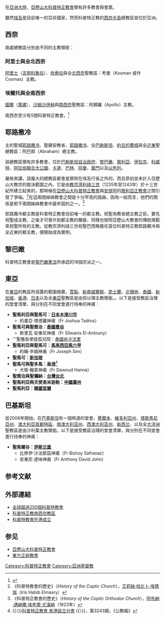 {{科普特}}

在[[亞洲大陸|亞洲大陸]]，[[亞歷山大科普特正教會|亞歷山大科普特正教會]]領有許多教會與會眾。

雖然[[埃及|埃及]]是目前唯一的亞非國家，然而科普特正教的[[西奈半島|西奈半島]]總教區皆位於亞洲。

== 西奈 ==
兩處總教區分別由不同的主教領銜：

===阿里士與全北西奈===
[[阿里士|阿里士]]（[[吉努科魯拉|吉努科魯拉]]）、[[坎泰拉沙奇亞|坎泰拉]]與全[[北西奈省|北西奈]]聖教區：考曼（Kosman 或作 Cosmas）主教。

===埃爾托與全南西奈===
[[圖爾_(埃及)|圖爾]]（[[萊肅|萊肅]]）、[[沙姆沙伊赫|沙姆沙伊赫]]與[[南西奈省|南西奈]]聖教區：阿頗羅（Apollo）主教。

南西奈至少有5間科普特正教會。<ref>{{Cite web |url=http://www.dioceseofsouthsinai.org/pages/churches.htm |title=科普特正教南西奈教區 |accessdate=2008-08-01 |archive-date=2011-07-25 |archive-url=https://web.archive.org/web/20110725235358/http://www.dioceseofsouthsinai.org/pages/churches.htm |dead-url=no }}</ref>

== 耶路撒冷 ==
主的聖城[[耶路撒冷|耶路撒冷]]、聖錫安教省，[[耶路撒冷|耶路撒冷]]、全[[巴勒斯坦|巴勒斯坦]]、[[安曼|約旦的費城]]與全[[近東|近東]]聖總教區：阿巴郎（Abraham）總主教。

該總教區領有許多教會，位於[[巴勒斯坦自治政府|巴勒斯坦自治政府]]、[[黎巴嫩|黎巴嫩]]、[[敘利亞|敘利亞]]、[[伊拉克|伊拉克]]、[[科威特|科威特]]、[[阿拉伯聯合大公國|阿拉伯聯合大公國]]、[[卡達|卡達]]、[[巴林|巴林]]、[[阿曼|阿曼]]、[[葉門|葉門]]以及[[以色列|以色列]]。

嚴格來講，該龐大的總教區都會是屏除在埃及行省之外的，而且原初並未計入亞歷山大教宗的裁決範圍之內，它是由[[亞歷山大教宗濟利祿三世|教宗濟利祿三世]]（1235年至1243年）於十三世紀所建立起來的，那時候在[[亞歷山大科普特正教會|亞歷山大科普特正教會]]與[[安提阿|安提阿]]的[[敘利亞正教會|敘利亞正教會]]之間引發了爭端。<ref>《科普特教會的歷史》（''History of the Coptic Church''），[[艾莉絲·哈比卜·埃瑪瑞|艾莉絲·哈比卜·埃瑪瑞]]（Iris Habib Elmasry）</ref>在這兩間姊妹教會之間是十分罕見的插曲，因為一般而言，他們的關係是若干兩間姊妹教會中最牢固的之一。<ref>《科普特正教會的歷史》（''History of the Coptic Orthodox Church''），[[阿布納·邁納撒·埃考摩·尤漢納|阿布納·邁納撒·埃考摩·尤漢納]]（1923年）</ref>

耶路撒冷都主教是科普特正教會目前唯一的都主教。祝聖為教省總主教之前，要先祝聖成主教，之後才可晉升到都主教的層級，同樣也按照亞歷山大教會的傳統規範來祝聖所有的主教。從教宗濟利祿三世祝聖巴西略擔任首位科普特正教耶路撒冷與全近東的都主教，便開始成為實例。

== 黎巴嫩 ==
科普特正教會是[[黎巴嫩憲法|黎巴嫩憲法]]所承認的18個宗派之一。

== 東亞 ==
在[[東亞|東亞]]的教區所涵蓋的範圍極廣，[[悉尼|雪梨]]、[[新南威爾斯|新南威爾斯]]、[[昆士蘭|昆士蘭]]、[[北領地|北領地]]、[[泰國|泰國]]、[[新加坡|新加坡]]、[[香港|香港]]、[[日本|日本]]以及全[[東亞|東亞]]聖教區是由但以理主教領銜。。以下是接受教區治理的堂會清單，與分別在不同堂會進行侍奉的神甫：

*'''聖馬利亞與聖馬可：[[日本|日本]][[木津川市|木津川市]]'''
**約書亞·塔德羅神甫（Fr Joshua Tadros）
*'''聖馬可與聖喬治：[[泰國|泰國]][[曼谷|曼谷]]'''
**斯里瓦·安東尼神甫（Fr Silwanis El-Antouny）
*'''聖雅各使徒孤兒院：[[泰國|泰國]][[尚卡汶里|尚卡汶里]]
*'''聖馬利亞與聖馬可：[[馬來西亞|馬來西亞]][[馬六甲|馬六甲]]'''
**約翰·辛姆神甫（Fr Joseph Sim）
*'''聖馬可：[[新加坡|新加坡]]'''
*'''聖馬可與聖多馬：[[香港|香港]]'''<ref>{{〈}}[http://kkp.catholic.org.hk/lo/lo3243.htm#anchor-12000 科普特正教會 來港設立分會] {{Wayback|url=http://kkp.catholic.org.hk/lo/lo3243.htm#anchor-12000 |date=20200713185028 }}{{〉}}，第3243期，《公教報》</ref>
**大衛·翰拿神甫（Fr Dawoud Hanna）
*'''聖喬治與聖彌納：[[台灣|台灣]][[台北|台北]]'''
*'''聖馬利亞與天使長米迦勒：[[中國|中國]][[廣州|廣州]]'''
*'''聖馬利亞：[[韓國|韓國]][[首爾|首爾]]'''

== 巴基斯坦 ==
從2006年開始，在[[巴基斯坦|巴基斯坦]]有一個佈道的堂會，[[墨爾本|墨爾本]]、[[維多利亞州|維多利亞州]]、[[塔斯馬尼亞州|塔斯馬尼亞州]]、[[澳大利亞首都特區|澳大利亞首都特區]]、[[南澳大利亚州|南澳大利亚州]]、[[西澳大利亚州|西澳大利亚州]]、[[新西兰|新西兰]]、以及全[[大洋洲|大洋洲]]聖教區是由沙利葉主教領銜。以下是接受教區治理的堂會清單，與分別在不同堂會進行侍奉的神甫：

*'''聖馬爾谷：[[伊斯兰堡|伊斯兰堡]]'''
**比修伊·沙法那茲神甫（Fr Bishoy Safranaz）
**安東尼·達味神甫（Fr Anthony David John）

== 参考文献 ==
<div class="references-small">
<references />
</div>

== 外部連結 ==
* [http://st-takla.org/Links/Coptic-Links-02-Churches.html 全球超過250個科普特教會] {{Wayback|url=http://st-takla.org/Links/Coptic-Links-02-Churches.html |date=20200815025309 }}
* [https://web.archive.org/web/20110725235407/http://www.dioceseofsouthsinai.org/ 科普特正教南西奈教區]
* [https://archive.is/20130424233051/http://www.armbell.com/liberalhk/viewtopic.php?t=2507&postdays=0&postorder=asc&start=0&mforum=liberalhk 科普特教會在港成立]

== 参见 ==
* [[亞歷山大科普特正教會|亞歷山大科普特正教會]]
* [[東方正統教會|東方正統教會]]

[[Category:科普特正教會|Category:科普特正教會]]
[[Category:亞洲基督教|Category:亞洲基督教]]